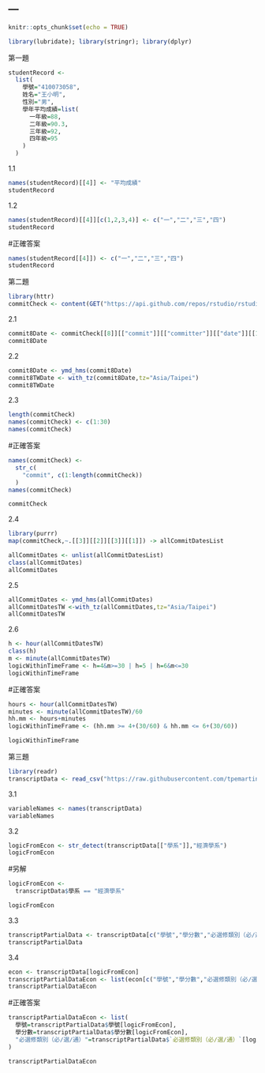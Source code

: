 ---
---

```r
knitr::opts_chunk$set(echo = TRUE)
```

```r
library(lubridate); library(stringr); library(dplyr)
```

第一題
```r
studentRecord <-
  list(
    學號="410073058",
    姓名="王小明",
    性別="男",
    學年平均成績=list(
      一年級=88,
      二年級=90.3,
      三年級=92,
      四年級=95
    )
  )
```

1.1
```r
names(studentRecord)[[4]] <- "平均成績"
studentRecord
```

1.2
```r
names(studentRecord)[[4]][c(1,2,3,4)] <- c("一","二","三","四")
studentRecord
```
#正確答案
```r
names(studentRecord[[4]]) <- c("一","二","三","四")
studentRecord
```

第二題
```r
library(httr)
commitCheck <- content(GET("https://api.github.com/repos/rstudio/rstudio/commits"))
```

2.1
```r
commit8Date <- commitCheck[[8]][["commit"]][["committer"]][["date"]][[1]]
commit8Date
```

2.2
```r
commit8Date <- ymd_hms(commit8Date)
commit8TWDate <- with_tz(commit8Date,tz="Asia/Taipei")
commit8TWDate
```

2.3
```r
length(commitCheck)
names(commitCheck) <- c(1:30)
names(commitCheck)
```
#正確答案
```r
names(commitCheck) <- 
  str_c(
    "commit", c(1:length(commitCheck))
  )
names(commitCheck)

commitCheck
```

2.4
```r
library(purrr)
map(commitCheck,~.[[3]][[2]][[3]][[1]]) -> allCommitDatesList
```

```r
allCommitDates <- unlist(allCommitDatesList)
class(allCommitDates)
allCommitDates
```

2.5
```r
allCommitDates <- ymd_hms(allCommitDates)
allCommitDatesTW <-with_tz(allCommitDates,tz="Asia/Taipei")
allCommitDatesTW
```

2.6
```r
h <- hour(allCommitDatesTW)
class(h)
m <- minute(allCommitDatesTW)
logicWithinTimeFrame <- h=4&m>=30 | h=5 | h=6&m<=30
logicWithinTimeFrame
```
#正確答案
```r
hours <- hour(allCommitDatesTW)
minutes <- minute(allCommitDatesTW)/60
hh.mm <- hours+minutes
logicWithinTimeFrame <- (hh.mm >= 4+(30/60) & hh.mm <= 6+(30/60))

logicWithinTimeFrame
```

第三題
```r
library(readr)
transcriptData <- read_csv("https://raw.githubusercontent.com/tpemartin/github-data/master/transcriptDataFinal.csv")
```

3.1
```r
variableNames <- names(transcriptData)
variableNames
```

3.2
```r
logicFromEcon <- str_detect(transcriptData[["學系"]],"經濟學系")
logicFromEcon
```
#另解
```r
logicFromEcon <-
  transcriptData$學系 == "經濟學系"

logicFromEcon
```

3.3
```r
transcriptPartialData <- transcriptData[c("學號","學分數","必選修類別（必∕選∕通）")]
transcriptPartialData
```

3.4
```r
econ <- transcriptData[logicFromEcon]
transcriptPartialDataEcon <- list(econ[c("學號","學分數","必選修類別（必∕選∕通）")])
transcriptPartialDataEcon
```
#正確答案
```r
transcriptPartialDataEcon <- list(
  學號=transcriptPartialData$學號[logicFromEcon],
  學分數=transcriptPartialData$學分數[logicFromEcon],
  "必選修類別（必∕選∕通）"=transcriptPartialData$`必選修類別（必∕選∕通）`[logicFromEcon]
)

transcriptPartialDataEcon
```

